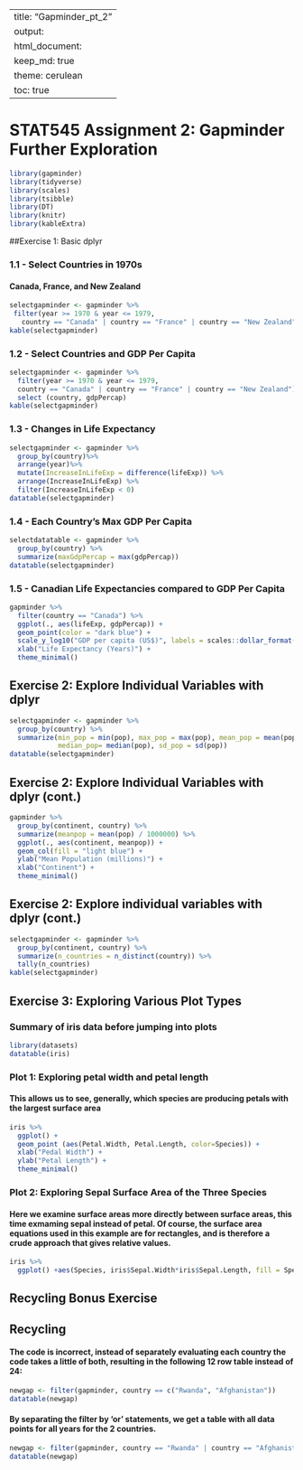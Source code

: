 
---
title: "Gapminder_pt_2"
output: 
  html_document:
    keep_md: true 
    theme: cerulean
    toc: true
---

# STAT545 Assignment 2: Gapminder Further Exploration

```r
library(gapminder)
library(tidyverse)
library(scales)
library(tsibble)
library(DT)
library(knitr)
library(kableExtra)
```

##Exercise 1: Basic dplyr

### 1.1 - Select Countries in 1970s

#### Canada, France, and New Zealand

```r
selectgapminder <- gapminder %>%
 filter(year >= 1970 & year <= 1979, 
   country == "Canada" | country == "France" | country == "New Zealand")
kable(selectgapminder)
```

### 1.2 - Select Countries and GDP Per Capita


```r
selectgapminder <- gapminder %>%
  filter(year >= 1970 & year <= 1979, 
  country == "Canada" | country == "France" | country == "New Zealand") %>%
  select (country, gdpPercap)
kable(selectgapminder)
```

### 1.3 - Changes in Life Expectancy

```r
selectgapminder <- gapminder %>%
  group_by(country)%>%
  arrange(year)%>%
  mutate(IncreaseInLifeExp = difference(lifeExp)) %>%
  arrange(IncreaseInLifeExp) %>%
  filter(IncreaseInLifeExp < 0)
datatable(selectgapminder)
```

### 1.4 - Each Country's Max GDP Per Capita

```r
selectdatatable <- gapminder %>% 
  group_by(country) %>%
  summarize(maxGdpPercap = max(gdpPercap))
datatable(selectgapminder)
```


### 1.5 - Canadian Life Expectancies compared to GDP Per Capita

```r
gapminder %>%
  filter(country == "Canada") %>%
  ggplot(., aes(lifeExp, gdpPercap)) +
  geom_point(color = "dark blue") + 
  scale_y_log10("GDP per capita (US$)", labels = scales::dollar_format()) +
  xlab("Life Expectancy (Years)") +
  theme_minimal()
```

## Exercise 2: Explore Individual Variables with dplyr

```r
selectgapminder <- gapminder %>%
  group_by(country) %>%
  summarize(min_pop = min(pop), max_pop = max(pop), mean_pop = mean(pop), 
            median_pop= median(pop), sd_pop = sd(pop))
datatable(selectgapminder)
```

## Exercise 2: Explore Individual Variables with dplyr (cont.)

```r
gapminder %>%
  group_by(continent, country) %>%
  summarize(meanpop = mean(pop) / 1000000) %>%
  ggplot(., aes(continent, meanpop)) +
  geom_col(fill = "light blue") +
  ylab("Mean Population (millions)") +
  xlab("Continent") +
  theme_minimal()
```

## Exercise 2: Explore individual variables with dplyr (cont.)

```r
selectgapminder <- gapminder %>%
  group_by(continent, country) %>%
  summarize(n_countries = n_distinct(country)) %>%
  tally(n_countries)
kable(selectgapminder)
```


## Exercise 3: Exploring Various Plot Types

### Summary of iris data before jumping into plots

```r
library(datasets)
datatable(iris)
```

### Plot 1: Exploring petal width and petal length

#### This allows us to see, generally, which species are producing petals with the largest surface area

```r
iris %>%
  ggplot() +
  geom_point (aes(Petal.Width, Petal.Length, color=Species)) +
  xlab("Pedal Width") +
  ylab("Petal Length") +
  theme_minimal()
```

### Plot 2: Exploring Sepal Surface Area of the Three Species

#### Here we examine surface areas more directly between surface areas, this time exmaming sepal instead of petal. Of course, the surface area equations used in this example are for rectangles, and is therefore a crude approach that gives relative values.

```r
iris %>%
  ggplot() +aes(Species, iris$Sepal.Width*iris$Sepal.Length, fill = Species) + geom_boxplot() + ylab("Sepal Surface Area") + scale_fill_brewer(palette="RdBu") + theme_minimal()
```

## Recycling Bonus Exercise

## Recycling

#### The code is incorrect, instead of separately evaluating each country the code takes a little of both, resulting in the following 12 row table instead of 24:
```r
newgap <- filter(gapminder, country == c("Rwanda", "Afghanistan"))
datatable(newgap)
```
 
#### By separating the filter by 'or' statements, we get a table with all data points for all years for the 2 countries.

```r
newgap <- filter(gapminder, country == "Rwanda" | country == "Afghanistan")
datatable(newgap)
```